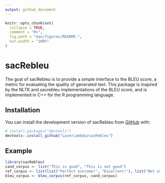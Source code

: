```yaml
---
output: github_document
---
```


<!-- README.md is generated from README.Rmd. Please edit that file -->

```r
knitr::opts_chunk$set(
  collapse = TRUE,
  comment = "#>",
  fig.path = "man/figures/README-",
  out.width = "100%"
)
```

# sacRebleu

<!-- badges: start -->
<!-- badges: end -->

The goal of sacRebleu is to provide a simple interface to the BLEU score, a metric for evaluating the quality of generated text.
This package is inspired by the NLTK and sacrebleu implementations of the BLEU score, and is implemented in C++ for the R programming language.

## Installation

You can install the development version of sacRebleu from [GitHub](https://github.com/) with:

``` r
# install.packages("devtools")
devtools::install_github("LazerLambda/sacRebleu")
```

## Example

```r
library(sacRebleu)
cand_corpus <- list("This is good", "This is not good")
ref_corpus <- list(list("Perfect outcome!", "Excellent!"), list("Not sufficient.", "Horrible."))
bleu_corpus <- bleu_corpus(ref_corpus, cand_corpus)
```

